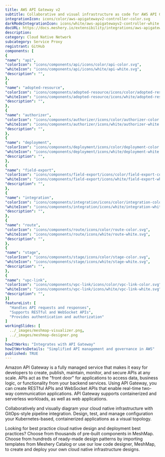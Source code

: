 ```yaml
---
title: AWS API Gateway v2
subtitle: Collaborative and visual infrastructure as code for AWS API Gateway v2
integrationIcon: icons/color/aws-apigatewayv2-controller-color.svg
darkModeIntegrationIcon: icons/white/aws-apigatewayv2-controller-white.svg
docURL: https://docs.meshery.io/extensibility/integrations/aws-apigatewayv2-controller
description: 
category: Cloud Native Network
subcategory: Service Proxy
registrant: GitHub
components: [
{
"name": "api",
"colorIcon": "icons/components/api/icons/color/api-color.svg",
"whiteIcon": "icons/components/api/icons/white/api-white.svg",
"description": "",
},
{
"name": "adopted-resource",
"colorIcon": "icons/components/adopted-resource/icons/color/adopted-resource-color.svg",
"whiteIcon": "icons/components/adopted-resource/icons/white/adopted-resource-white.svg",
"description": "",
},
{
"name": "authorizer",
"colorIcon": "icons/components/authorizer/icons/color/authorizer-color.svg",
"whiteIcon": "icons/components/authorizer/icons/white/authorizer-white.svg",
"description": "",
},
{
"name": "deployment",
"colorIcon": "icons/components/deployment/icons/color/deployment-color.svg",
"whiteIcon": "icons/components/deployment/icons/white/deployment-white.svg",
"description": "",
},
{
"name": "field-export",
"colorIcon": "icons/components/field-export/icons/color/field-export-color.svg",
"whiteIcon": "icons/components/field-export/icons/white/field-export-white.svg",
"description": "",
},
{
"name": "integration",
"colorIcon": "icons/components/integration/icons/color/integration-color.svg",
"whiteIcon": "icons/components/integration/icons/white/integration-white.svg",
"description": "",
},
{
"name": "route",
"colorIcon": "icons/components/route/icons/color/route-color.svg",
"whiteIcon": "icons/components/route/icons/white/route-white.svg",
"description": "",
},
{
"name": "stage",
"colorIcon": "icons/components/stage/icons/color/stage-color.svg",
"whiteIcon": "icons/components/stage/icons/white/stage-white.svg",
"description": "",
},
{
"name": "vpc-link",
"colorIcon": "icons/components/vpc-link/icons/color/vpc-link-color.svg",
"whiteIcon": "icons/components/vpc-link/icons/white/vpc-link-white.svg",
"description": "",
}]
featureList: [
  "Handles API requests and responses",
  "Supports RESTful and WebSocket APIs",
  "Provides authentication and authorization"
]
workingSlides: [
  ../_images/meshmap-visualizer.png,
  ../_images/meshmap-designer.png
]
howItWorks: "Integrates with API Gateway"
howItWorksDetails: "Simplified API management and governance in AWS"
published: TRUE
---
```

<p>
Amazon API Gateway is a fully managed service that makes it easy for developers to create, publish, maintain, monitor, and secure APIs at any scale. APIs act as the "front door" for applications to access data, business logic, or functionality from your backend services. Using API Gateway, you can create RESTful APIs and WebSocket APIs that enable real-time two-way communication applications. API Gateway supports containerized and serverless workloads, as well as web applications.

</p>
<p>
    Collaboratively and visually diagram your cloud native infrastructure with GitOps-style pipeline integration. Design, test, and manage configuration your Kubernetes-based, containerized applications as a visual topology.
</p>
<p>
    Looking for best practice cloud native design and deployment best practices? Choose from thousands of pre-built components in MeshMap. Choose from hundreds of ready-made design patterns by importing templates from Meshery Catalog or use our low code designer, MeshMap, to create and deploy your own cloud native infrastructure designs.
</p>
